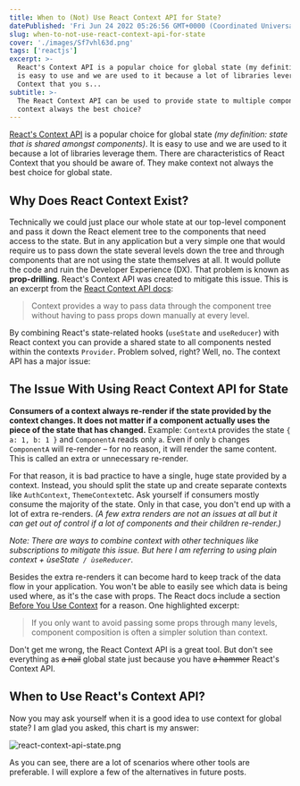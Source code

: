 ```yaml
---
title: When to (Not) Use React Context API for State?
datePublished: 'Fri Jun 24 2022 05:26:56 GMT+0000 (Coordinated Universal Time)'
slug: when-to-not-use-react-context-api-for-state
cover: './images/Sf7vhl63d.png'
tags: ['reactjs']
excerpt: >-
  React's Context API is a popular choice for global state (my definition: state that is shared amongst components). It
  is easy to use and we are used to it because a lot of libraries leverage them. There are characteristics of React
  Context that you s...
subtitle: >-
  The React Context API can be used to provide state to multiple components far away in the component tree. But is
  context always the best choice?
---
```



[React's Context API](https://reactjs.org/docs/context.html) is a popular choice for global state _(my definition: state
that is shared amongst components)_. It is easy to use and we are used to it because a lot of libraries leverage them.
There are characteristics of React Context that you should be aware of. They make context not always the best choice for
global state.

## Why Does React Context Exist?

Technically we could just place our whole state at our top-level component and pass it down the React element tree to
the components that need access to the state. But in any application but a very simple one that would require us to pass
down the state several levels down the tree and through components that are not using the state themselves at all. It
would pollute the code and ruin the Developer Experience (DX). That problem is known as **prop-drilling**. React's
Context API was created to mitigate this issue. This is an excerpt from the
[React Context API docs](https://reactjs.org/docs/context.html):

> Context provides a way to pass data through the component tree without having to pass props down manually at every
> level.

By combining React's state-related hooks (`useState` and `useReducer`) with React context you can provide a shared state
to all components nested within the contexts `Provider`. Problem solved, right? Well, no. The context API has a major
issue:

## The Issue With Using React Context API for State

**Consumers of a context always re-render if the state provided by the context changes. It does not matter if a
component actually uses the piece of the state that has changed.** Example: `ContextA` provides the state
`{ a: 1, b: 1 }` and `ComponentA` reads only `a`. Even if only `b` changes `ComponentA` will re-render – for no reason,
it will render the same content. This is called an extra or unnecessary re-render.

For that reason, it is bad practice to have a single, huge state provided by a context. Instead, you should split the
state up and create separate contexts like `AuthContext`, `ThemeContext`etc. Ask yourself if consumers mostly consume
the majority of the state. Only in that case, you don't end up with a lot of extra re-renders. _(A few extra renders are
not an issues at all but it can get out of control if a lot of components and their children re-render.)_

_Note: There are ways to combine context with other techniques like subscriptions to mitigate this issue. But here I am
referring to using plain context + ùseState` / ùseReducer`._

Besides the extra re-renders it can become hard to keep track of the data flow in your application. You won't be able to
easily see which data is being used where, as it's the case with props. The React docs include a section
[Before You Use Context](https://reactjs.org/docs/context.html#before-you-use-context) for a reason. One highlighted
excerpt:

> If you only want to avoid passing some props through many levels, component composition is often a simpler solution
> than context.

Don't get me wrong, the React Context API is a great tool. But don't see everything as <s>a nail</s> global state just
because you have <s>a hammer</s> React's Context API.

## When to Use React's Context API?

Now you may ask yourself when it is a good idea to use context for global state? I am glad you asked, this chart is my
answer:

![react-context-api-state.png](./images/RdKu5o_hW.png)

As you can see, there are a lot of scenarios where other tools are preferable. I will explore a few of the alternatives
in future posts.
